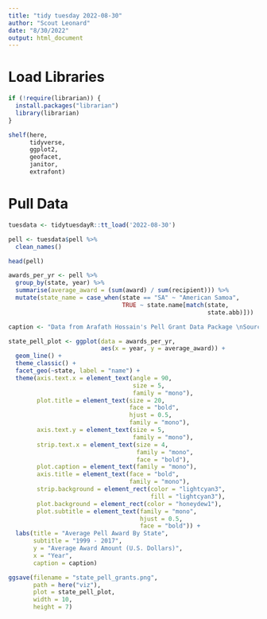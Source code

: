 ```yaml
---
title: "tidy tuesday 2022-08-30"
author: "Scout Leonard"
date: "8/30/2022"
output: html_document
---
```


# Load Libraries

```r
if (!require(librarian)) {
  install.packages("librarian")
  library(librarian)
}

shelf(here,
      tidyverse,
      ggplot2,
      geofacet,
      janitor,
      extrafont)
```

# Pull Data

```r
tuesdata <- tidytuesdayR::tt_load('2022-08-30')

pell <- tuesdata$pell %>% 
  clean_names()
```

```r
head(pell)
```

```r
awards_per_yr <- pell %>% 
  group_by(state, year) %>% 
  summarise(average_award = (sum(award) / sum(recipient))) %>% 
  mutate(state_name = case_when(state == "SA" ~ "American Samoa",
                                TRUE ~ state.name[match(state,
                                                        state.abb)]))
```


```r
caption <- "Data from Arafath Hossain's Pell Grant Data Package \nSourced from the U.S. Department of Education \nVisualization by Scout Leonard"

state_pell_plot <- ggplot(data = awards_per_yr,
                          aes(x = year, y = average_award)) +
  geom_line() +
  theme_classic() +
  facet_geo(~state, label = "name") +
  theme(axis.text.x = element_text(angle = 90,
                                   size = 5,
                                   family = "mono"),
        plot.title = element_text(size = 20,
                                  face = "bold",
                                  hjust = 0.5,
                                  family = "mono"),
        axis.text.y = element_text(size = 5,
                                   family = "mono"),
        strip.text.x = element_text(size = 4,
                                    family = "mono",
                                    face = "bold"),
        plot.caption = element_text(family = "mono"),
        axis.title = element_text(face = "bold",
                                  family = "mono"),
        strip.background = element_rect(color = "lightcyan3",
                                        fill = "lightcyan3"),
        plot.background = element_rect(color = "honeydew1"),
        plot.subtitle = element_text(family = "mono",
                                     hjust = 0.5,
                                     face = "bold")) +
  labs(title = "Average Pell Award By State",
       subtitle = "1999 - 2017",
       y = "Average Award Amount (U.S. Dollars)",
       x = "Year",
       caption = caption) 

ggsave(filename = "state_pell_grants.png",
       path = here("viz"),
       plot = state_pell_plot,
       width = 10,
       height = 7)
```

